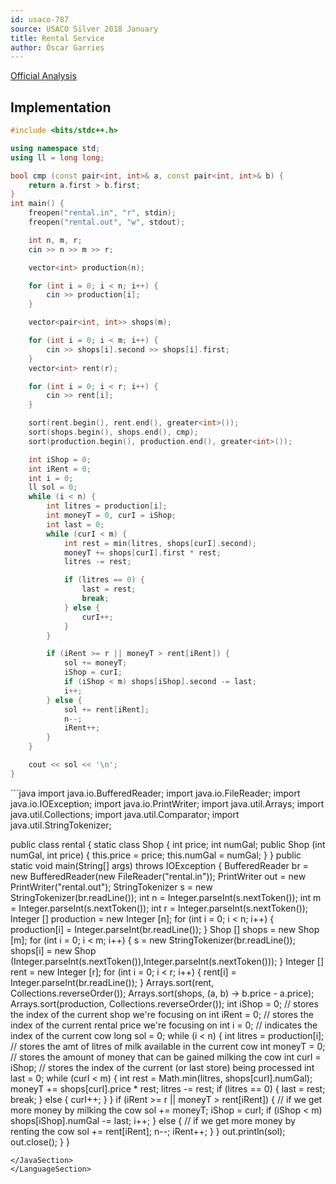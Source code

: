 ```yaml
---
id: usaco-787
source: USACO Silver 2018 January
title: Rental Service
author: Óscar Garries
---
```


[Official Analysis](http://www.usaco.org/current/data/sol_rental_silver_jan18.html)

<LanguageSection>
<CPPSection>

## Implementation
```cpp
#include <bits/stdc++.h>

using namespace std;
using ll = long long;

bool cmp (const pair<int, int>& a, const pair<int, int>& b) {
	return a.first > b.first;
}
int main() {
	freopen("rental.in", "r", stdin);
	freopen("rental.out", "w", stdout);

	int n, m, r;
	cin >> n >> m >> r;

	vector<int> production(n);

	for (int i = 0; i < n; i++) {
		cin >> production[i];
	}

	vector<pair<int, int>> shops(m);

	for (int i = 0; i < m; i++) {
		cin >> shops[i].second >> shops[i].first;
	}
	vector<int> rent(r);

	for (int i = 0; i < r; i++) {
		cin >> rent[i];
	}

	sort(rent.begin(), rent.end(), greater<int>());
	sort(shops.begin(), shops.end(), cmp);
	sort(production.begin(), production.end(), greater<int>());

	int iShop = 0;
	int iRent = 0;
	int i = 0;
	ll sol = 0;
	while (i < n) {
		int litres = production[i];
		int moneyT = 0, curI = iShop;
		int last = 0;
		while (curI < m) {
			int rest = min(litres, shops[curI].second);
			moneyT += shops[curI].first * rest;
			litres -= rest;

			if (litres == 0) {
				last = rest;
				break;
			} else {
				curI++;
			}
		}

		if (iRent >= r || moneyT > rent[iRent]) {
			sol += moneyT;
			iShop = curI;
			if (iShop < m) shops[iShop].second -= last;
			i++;
		} else {
			sol += rent[iRent];
			n--;
			iRent++;
		}
	}

	cout << sol << '\n';
}
```

</CPPSection>
<JavaSection>
```java
import java.io.BufferedReader;
import java.io.FileReader;
import java.io.IOException;
import java.io.PrintWriter;
import java.util.Arrays;
import java.util.Collections;
import java.util.Comparator;
import java.util.StringTokenizer;

public class rental {
    static class Shop {
        int price;
        int numGal;
        public Shop (int numGal, int price) {
            this.price = price;
            this.numGal = numGal;
        }
    }
    public static void main(String[] args) throws IOException {
        BufferedReader br = new BufferedReader(new FileReader("rental.in"));
        PrintWriter out = new PrintWriter("rental.out");
        StringTokenizer s = new StringTokenizer(br.readLine());
        int n = Integer.parseInt(s.nextToken());
        int m = Integer.parseInt(s.nextToken());
        int r = Integer.parseInt(s.nextToken());
        Integer [] production = new Integer [n];
        for (int i = 0; i < n; i++) {
            production[i] = Integer.parseInt(br.readLine());
        }
        Shop [] shops = new Shop [m];
        for (int i = 0; i < m; i++) {
            s = new StringTokenizer(br.readLine());
            shops[i] = new Shop (Integer.parseInt(s.nextToken()),Integer.parseInt(s.nextToken()));
        }
        Integer [] rent = new Integer [r];
        for (int i = 0; i < r; i++) {
            rent[i] = Integer.parseInt(br.readLine());
        }
        Arrays.sort(rent, Collections.reverseOrder());
        Arrays.sort(shops, (a, b) -> b.price - a.price);
        Arrays.sort(production, Collections.reverseOrder());
        int iShop = 0; // stores the index of the current shop we're focusing on
        int iRent = 0; // stores the index of the current rental price we're focusing on
        int i = 0; // indicates the index of the current cow
        long sol = 0;
        while (i < n) {
            int litres = production[i]; // stores the amt of litres of milk available in the current cow
            int moneyT = 0; // stores the amount of money that can be gained milking the cow
            int curI = iShop; // stores the index of the current (or last store) being processed
            int last = 0;
            while (curI < m) {
                int rest = Math.min(litres, shops[curI].numGal);
                moneyT += shops[curI].price * rest;
                litres -= rest;
                if (litres == 0) {
                    last = rest;
                    break;
                } else {
                    curI++;
                }
            }
            if (iRent >= r || moneyT > rent[iRent]) { // if we get more money by milking the cow
                sol += moneyT;
                iShop = curI;
                if (iShop < m) shops[iShop].numGal -= last;
                i++;
            } else { // if we get more money by renting the cow
                sol += rent[iRent];
                n--;
                iRent++;
            }
        }
        out.println(sol);
        out.close();
    }
}

```
</JavaSection>
</LanguageSection>
